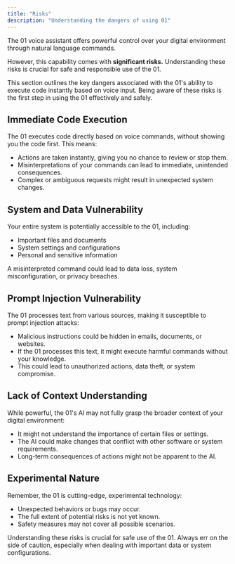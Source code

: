 ```yaml
---
title: "Risks"
description: "Understanding the dangers of using 01"
---
```


The 01 voice assistant offers powerful control over your digital environment through natural language commands. 

However, this capability comes with **significant risks.** Understanding these risks is crucial for safe and responsible use of the 01.

This section outlines the key dangers associated with the 01's ability to execute code instantly based on voice input. Being aware of these risks is the first step in using the 01 effectively and safely.

## Immediate Code Execution

The 01 executes code directly based on voice commands, without showing you the code first. This means:

- Actions are taken instantly, giving you no chance to review or stop them.
- Misinterpretations of your commands can lead to immediate, unintended consequences.
- Complex or ambiguous requests might result in unexpected system changes.

## System and Data Vulnerability

Your entire system is potentially accessible to the 01, including:

- Important files and documents
- System settings and configurations
- Personal and sensitive information

A misinterpreted command could lead to data loss, system misconfiguration, or privacy breaches.

## Prompt Injection Vulnerability

The 01 processes text from various sources, making it susceptible to prompt injection attacks:

- Malicious instructions could be hidden in emails, documents, or websites.
- If the 01 processes this text, it might execute harmful commands without your knowledge.
- This could lead to unauthorized actions, data theft, or system compromise.

## Lack of Context Understanding

While powerful, the 01's AI may not fully grasp the broader context of your digital environment:

- It might not understand the importance of certain files or settings.
- The AI could make changes that conflict with other software or system requirements.
- Long-term consequences of actions might not be apparent to the AI.

## Experimental Nature

Remember, the 01 is cutting-edge, experimental technology:

- Unexpected behaviors or bugs may occur.
- The full extent of potential risks is not yet known.
- Safety measures may not cover all possible scenarios.

Understanding these risks is crucial for safe use of the 01. Always err on the side of caution, especially when dealing with important data or system configurations.